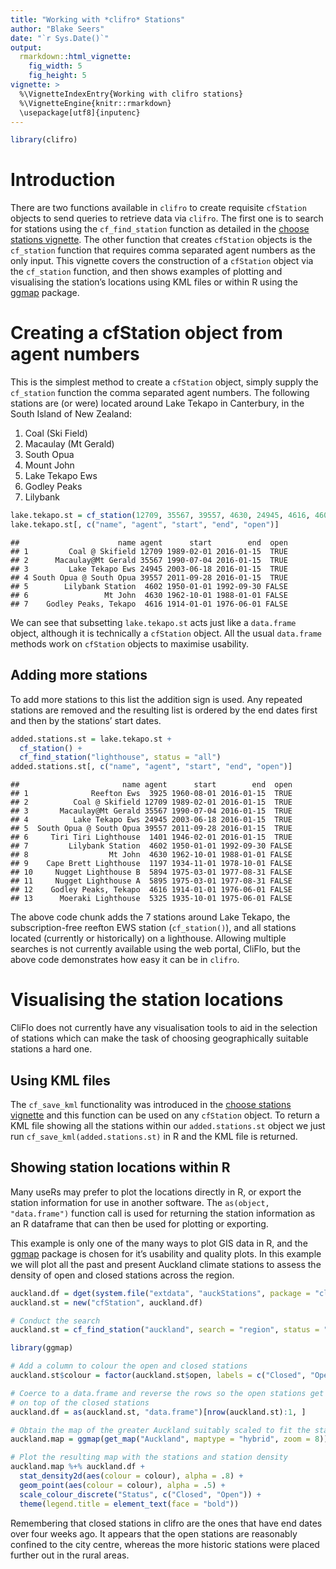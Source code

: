 ```yaml
---
title: "Working with *clifro* Stations"
author: "Blake Seers"
date: "`r Sys.Date()`"
output: 
  rmarkdown::html_vignette:
    fig_width: 5
    fig_height: 5
vignette: >
  %\VignetteIndexEntry{Working with clifro stations}
  %\VignetteEngine{knitr::rmarkdown}
  \usepackage[utf8]{inputenc}
---
```


```r
library(clifro)
```
# Introduction

There are two functions available in `clifro` to create requisite `cfStation`
objects to send queries to retrieve data via `clifro`. The first one is to 
search for stations using the `cf_find_station` function as detailed in the 
[choose stations vignette][chooseStations]. The other function that creates
`cfStation` objects is the `cf_station` function that requires comma separated 
agent numbers as the only input. This vignette covers the construction of a 
`cfStation`  object via the `cf_station` function, and then shows examples of 
plotting and visualising the station's locations using KML files or within R
using the [ggmap](http://cran.r-project.org/package=ggmap)
package.

# Creating a cfStation object from agent numbers

This is the simplest method to create a `cfStation` object, simply supply the 
`cf_station` function the comma separated agent numbers. The following stations 
are (or were) located around Lake Tekapo in Canterbury, in the South Island of 
New Zealand:

1. Coal (Ski Field)
1. Macaulay (Mt Gerald)
1. South Opua
1. Mount John
1. Lake Tekapo Ews
1. Godley Peaks
1. Lilybank

```r
lake.tekapo.st = cf_station(12709, 35567, 39557, 4630, 24945, 4616, 4602)
lake.tekapo.st[, c("name", "agent", "start", "end", "open")]
```

```
##                      name agent      start        end  open
## 1         Coal @ Skifield 12709 1989-02-01 2016-01-15  TRUE
## 2      Macaulay@Mt Gerald 35567 1990-07-04 2016-01-15  TRUE
## 3         Lake Tekapo Ews 24945 2003-06-18 2016-01-15  TRUE
## 4 South Opua @ South Opua 39557 2011-09-28 2016-01-15  TRUE
## 5        Lilybank Station  4602 1950-01-01 1992-09-30 FALSE
## 6                 Mt John  4630 1962-10-01 1988-01-01 FALSE
## 7    Godley Peaks, Tekapo  4616 1914-01-01 1976-06-01 FALSE
```

We can see that subsetting `lake.tekapo.st` acts just like a `data.frame` 
object, although it is technically a `cfStation` object. All the usual 
`data.frame` methods work on `cfStation` objects to maximise usability.

## Adding more stations
To add more stations to this list the addition sign is used. Any repeated 
stations are removed and the resulting list is ordered by the end dates first 
and then by the stations' start dates.

```r
added.stations.st = lake.tekapo.st + 
  cf_station() + 
  cf_find_station("lighthouse", status = "all")
added.stations.st[, c("name", "agent", "start", "end", "open")]
```

```
##                       name agent      start        end  open
## 1              Reefton Ews  3925 1960-08-01 2016-01-15  TRUE
## 2          Coal @ Skifield 12709 1989-02-01 2016-01-15  TRUE
## 3       Macaulay@Mt Gerald 35567 1990-07-04 2016-01-15  TRUE
## 4          Lake Tekapo Ews 24945 2003-06-18 2016-01-15  TRUE
## 5  South Opua @ South Opua 39557 2011-09-28 2016-01-15  TRUE
## 6     Tiri Tiri Lighthouse  1401 1946-02-01 2016-01-15  TRUE
## 7         Lilybank Station  4602 1950-01-01 1992-09-30 FALSE
## 8                  Mt John  4630 1962-10-01 1988-01-01 FALSE
## 9    Cape Brett Lighthouse  1197 1934-11-01 1978-10-01 FALSE
## 10     Nugget Lighthouse B  5894 1975-03-01 1977-08-31 FALSE
## 11     Nugget Lighthouse A  5895 1975-03-01 1977-08-31 FALSE
## 12    Godley Peaks, Tekapo  4616 1914-01-01 1976-06-01 FALSE
## 13      Moeraki Lighthouse  5325 1935-10-01 1975-06-01 FALSE
```

The above code chunk adds the 7 stations around Lake Tekapo, the 
subscription-free reefton EWS station (`cf_station()`), and all stations located 
(currently or historically) on a lighthouse. Allowing multiple searches is not
currently available using the web portal, CliFlo, but the above code 
demonstrates how easy it can be in `clifro`.

# Visualising the station locations
CliFlo does not currently have any visualisation tools to aid in the selection 
of stations which can make the task of choosing geographically suitable stations
a hard one.

## Using KML files
The `cf_save_kml` functionality was introduced in the 
[choose stations vignette][chooseStations] and this function can be used on any 
`cfStation` object. To return a KML file showing all the stations within our
`added.stations.st` object we just run `cf_save_kml(added.stations.st)` in R
and the KML file is returned.

## Showing station locations within R
Many useRs may prefer to plot the locations directly in R, or 
export the station information for use in another software. The 
`as(object, "data.frame")` function call is used for returning the station 
information as an R dataframe that can then be used for plotting or exporting.

This example is only one of the many ways to plot GIS data in R, and the 
[ggmap](http://cran.r-project.org/web/packages/ggmap/index.html)
package is chosen for it's usability and quality plots. In this example we will 
plot all the past and present Auckland climate stations to assess the density 
of open and closed stations across the region.

```r
auckland.df = dget(system.file("extdata", "auckStations", package = "clifro"))
auckland.st = new("cfStation", auckland.df)
```

```r
# Conduct the search
auckland.st = cf_find_station("auckland", search = "region", status = "all")
```

```r
library(ggmap)

# Add a column to colour the open and closed stations
auckland.st$colour = factor(auckland.st$open, labels = c("Closed", "Open"))

# Coerce to a data.frame and reverse the rows so the open stations get plotted 
# on top of the closed stations
auckland.df = as(auckland.st, "data.frame")[nrow(auckland.st):1, ]

# Obtain the map of the greater Auckland suitably scaled to fit the stations
auckland.map = ggmap(get_map("Auckland", maptype = "hybrid", zoom = 8))

# Plot the resulting map with the stations and station density
auckland.map %+% auckland.df + 
  stat_density2d(aes(colour = colour), alpha = .8) +
  geom_point(aes(colour = colour), alpha = .5) +
  scale_colour_discrete("Status", c("Closed", "Open")) +
  theme(legend.title = element_text(face = "bold"))
```

Remembering that closed stations in clifro are the ones that have end dates 
over four weeks ago. It appears that the open stations are reasonably confined 
to the city centre, whereas the more historic stations were placed further out
in the rural areas.

[chooseStations]: choose-station.html
